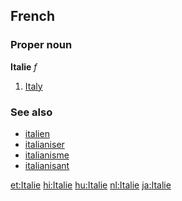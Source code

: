 ==French==
===Proper noun===
'''Italie''' ''f''

# [[Italy]]

===See also===
*[[italien]]
*[[italianiser]]
*[[italianisme]]
*[[italianisant]]

[[et:Italie]]
[[hi:Italie]]
[[hu:Italie]]
[[nl:Italie]]
[[ja:Italie]]